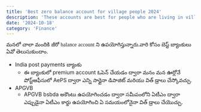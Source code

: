 ```yaml
---
title: 'Best zero balance account for village people 2024'
description: 'These accounts are best for people who are living in villages:1.IPPB,2.SBI'
date: '2024-10-18'
category: 'Finance'
---
```


<style>
@import url('https://fonts.googleapis.com/css2?family=Inter:ital,opsz,wght@0,14..32,100..900;1,14..32,100..900&family=Noto+Sans+Telugu:wght@100..900&display=swap');
p,h1,h2,h3{font-family:Noto Sans Telugu;}
</style>
మనలో చాలా మందికి జీరో balance account ని ఉపయోగిస్తున్నారు.వారి కోసం బెస్ట్ బ్యాంకులు ఏవో తెలుసుకుందాం.

* India post payments బ్యాంకు 
  - ఈ బ్యాంకులో premium account ఓపెన్   చేయడం ద్వారా మనం మన ఊర్లోనే  పోస్ట్ఆఫీసులో AePS ద్వారా ఎన్ని సార్లైనా డిపాజిట్ మరియు విత్ డ్రాలు చేస్కోవచ్చు.
* APGVB
  - APGVB bsbda అకౌంటు ఉపయోగించడం ద్వారా సమీపంలోని ఏటీఎం ద్వారా ఎప్పుడైనా ఏటీఎం కార్డు ఉపయోగించి ఏ సమయంలోనైనా విత్ డ్రాలు చేయొచ్చు.
